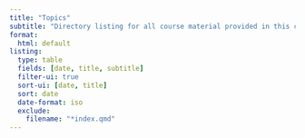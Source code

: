 ```yaml
---
title: "Topics"
subtitle: "Directory listing for all course material provided in this course."
format:
  html: default
listing: 
  type: table
  fields: [date, title, subtitle]
  filter-ui: true
  sort-ui: [date, title]
  sort: date
  date-format: iso
  exclude:
    filename: "*index.qmd"
---
```

